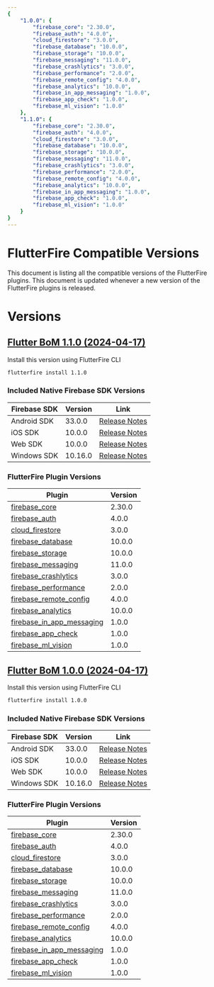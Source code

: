 ```yaml
---
{
    "1.0.0": {
        "firebase_core": "2.30.0",
        "firebase_auth": "4.0.0",
        "cloud_firestore": "3.0.0",
        "firebase_database": "10.0.0",
        "firebase_storage": "10.0.0",
        "firebase_messaging": "11.0.0",
        "firebase_crashlytics": "3.0.0",
        "firebase_performance": "2.0.0",
        "firebase_remote_config": "4.0.0",
        "firebase_analytics": "10.0.0",
        "firebase_in_app_messaging": "1.0.0",
        "firebase_app_check": "1.0.0",
        "firebase_ml_vision": "1.0.0"
    },
    "1.1.0": {
        "firebase_core": "2.30.0",
        "firebase_auth": "4.0.0",
        "cloud_firestore": "3.0.0",
        "firebase_database": "10.0.0",
        "firebase_storage": "10.0.0",
        "firebase_messaging": "11.0.0",
        "firebase_crashlytics": "3.0.0",
        "firebase_performance": "2.0.0",
        "firebase_remote_config": "4.0.0",
        "firebase_analytics": "10.0.0",
        "firebase_in_app_messaging": "1.0.0",
        "firebase_app_check": "1.0.0",
        "firebase_ml_vision": "1.0.0"
    }
}
---
```


# FlutterFire Compatible Versions

This document is listing all the compatible versions of the FlutterFire plugins. This document is updated whenever a new version of the FlutterFire plugins is released.

# Versions

## [Flutter BoM 1.1.0 (2024-04-17)](https://github.com/firebase/flutterfire/blob/master/CHANGELOG.md#2024-04-16)

Install this version using FlutterFire CLI

```bash
flutterfire install 1.1.0
```

### Included Native Firebase SDK Versions

| Firebase SDK | Version | Link |
|------------|---------|------|
| Android SDK | 33.0.0 | [Release Notes](https://firebase.google.com/support/release-notes/android#bom_v32-8-1) |
| iOS SDK | 10.0.0 | [Release Notes](https://firebase.google.com/support/release-notes/ios#version_10240_-_april_9_2024) |
| Web SDK | 10.0.0 | [Release Notes](https://firebase.google.com/support/release-notes/ios#version_10240_-_april_9_2024) |
| Windows SDK | 10.16.0 | [Release Notes](https://firebase.google.com/support/release-notes/ios#version_10240_-_april_9_2024) |


### FlutterFire Plugin Versions
| Plugin | Version |
|--------|---------|
| [firebase_core](https://pub.dev/packages/firebase_core/versions/2.30.0) | 2.30.0 |
| [firebase_auth](https://pub.dev/packages/firebase_auth/versions/4.0.0) | 4.0.0 |
| [cloud_firestore](https://pub.dev/packages/cloud_firestore/versions/3.0.0) | 3.0.0 |
| [firebase_database](https://pub.dev/packages/firebase_database/versions/10.0.0) | 10.0.0 |
| [firebase_storage](https://pub.dev/packages/firebase_storage/versions/10.0.0) | 10.0.0 |
| [firebase_messaging](https://pub.dev/packages/firebase_messaging/versions/11.0.0) | 11.0.0 |
| [firebase_crashlytics](https://pub.dev/packages/firebase_crashlytics/versions/3.0.0) | 3.0.0 |
| [firebase_performance](https://pub.dev/packages/firebase_performance/versions/2.0.0) | 2.0.0 |
| [firebase_remote_config](https://pub.dev/packages/firebase_remote_config/versions/4.0.0) | 4.0.0 |
| [firebase_analytics](https://pub.dev/packages/firebase_analytics/versions/10.0.0) | 10.0.0 |
| [firebase_in_app_messaging](https://pub.dev/packages/firebase_in_app_messaging/versions/1.0.0) | 1.0.0 |
| [firebase_app_check](https://pub.dev/packages/firebase_app_check/versions/1.0.0) | 1.0.0 |
| [firebase_ml_vision](https://pub.dev/packages/firebase_ml_vision/versions/1.0.0) | 1.0.0 |


## [Flutter BoM 1.0.0 (2024-04-17)](https://github.com/firebase/flutterfire/blob/master/CHANGELOG.md#2024-04-16)

Install this version using FlutterFire CLI

```bash
flutterfire install 1.0.0
```

### Included Native Firebase SDK Versions

| Firebase SDK | Version | Link |
|------------|---------|------|
| Android SDK | 33.0.0 | [Release Notes](https://firebase.google.com/support/release-notes/android#bom_v32-8-1) |
| iOS SDK | 10.0.0 | [Release Notes](https://firebase.google.com/support/release-notes/ios#version_10240_-_april_9_2024) |
| Web SDK | 10.0.0 | [Release Notes](https://firebase.google.com/support/release-notes/ios#version_10240_-_april_9_2024) |
| Windows SDK | 10.16.0 | [Release Notes](https://firebase.google.com/support/release-notes/ios#version_10240_-_april_9_2024) |


### FlutterFire Plugin Versions
| Plugin | Version |
|--------|---------|
| [firebase_core](https://pub.dev/packages/firebase_core/versions/2.30.0) | 2.30.0 |
| [firebase_auth](https://pub.dev/packages/firebase_auth/versions/4.0.0) | 4.0.0 |
| [cloud_firestore](https://pub.dev/packages/cloud_firestore/versions/3.0.0) | 3.0.0 |
| [firebase_database](https://pub.dev/packages/firebase_database/versions/10.0.0) | 10.0.0 |
| [firebase_storage](https://pub.dev/packages/firebase_storage/versions/10.0.0) | 10.0.0 |
| [firebase_messaging](https://pub.dev/packages/firebase_messaging/versions/11.0.0) | 11.0.0 |
| [firebase_crashlytics](https://pub.dev/packages/firebase_crashlytics/versions/3.0.0) | 3.0.0 |
| [firebase_performance](https://pub.dev/packages/firebase_performance/versions/2.0.0) | 2.0.0 |
| [firebase_remote_config](https://pub.dev/packages/firebase_remote_config/versions/4.0.0) | 4.0.0 |
| [firebase_analytics](https://pub.dev/packages/firebase_analytics/versions/10.0.0) | 10.0.0 |
| [firebase_in_app_messaging](https://pub.dev/packages/firebase_in_app_messaging/versions/1.0.0) | 1.0.0 |
| [firebase_app_check](https://pub.dev/packages/firebase_app_check/versions/1.0.0) | 1.0.0 |
| [firebase_ml_vision](https://pub.dev/packages/firebase_ml_vision/versions/1.0.0) | 1.0.0 |
